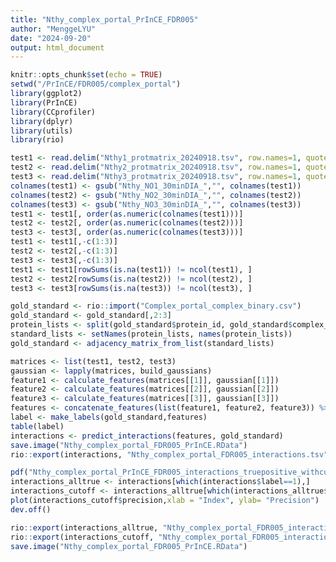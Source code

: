 ```yaml
---
title: "Nthy_complex_portal_PrInCE_FDR005"
author: "MenggeLYU"
date: "2024-09-20"
output: html_document
---
```


```r
knitr::opts_chunk$set(echo = TRUE)
setwd("/PrInCE/FDR005/complex_portal")
library(ggplot2)
library(PrInCE)
library(CCprofiler)
library(dplyr)
library(utils)
library(rio)
```


```r
test1 <- read.delim("Nthy1_protmatrix_20240918.tsv", row.names=1, quote="")
test2 <- read.delim("Nthy2_protmatrix_20240918.tsv", row.names=1, quote="")
test3 <- read.delim("Nthy3_protmatrix_20240918.tsv", row.names=1, quote="")
colnames(test1) <- gsub("Nthy_NO1_30minDIA_","", colnames(test1))
colnames(test2) <- gsub("Nthy_NO2_30minDIA_","", colnames(test2))
colnames(test3) <- gsub("Nthy_NO3_30minDIA_","", colnames(test3))
test1 <- test1[, order(as.numeric(colnames(test1)))]
test2 <- test2[, order(as.numeric(colnames(test2)))]
test3 <- test3[, order(as.numeric(colnames(test3)))]
test1 <- test1[,-c(1:3)]
test2 <- test2[,-c(1:3)]
test3 <- test3[,-c(1:3)]
test1 <- test1[rowSums(is.na(test1)) != ncol(test1), ]
test2 <- test2[rowSums(is.na(test2)) != ncol(test2), ]
test3 <- test3[rowSums(is.na(test3)) != ncol(test3), ]
```


```r
gold_standard <- rio::import("Complex_portal_complex_binary.csv")
gold_standard <- gold_standard[,2:3]
protein_lists <- split(gold_standard$protein_id, gold_standard$complex_name)
standard_lists <- setNames(protein_lists, names(protein_lists))
gold_standard <- adjacency_matrix_from_list(standard_lists)
```


```r
matrices <- list(test1, test2, test3)
gaussian <- lapply(matrices, build_gaussians)
feature1 <- calculate_features(matrices[[1]], gaussian[[1]])
feature2 <- calculate_features(matrices[[2]], gaussian[[2]])
feature3 <- calculate_features(matrices[[3]], gaussian[[3]])
features <- concatenate_features(list(feature1, feature2, feature3)) %>% replace_missing_data()
label <- make_labels(gold_standard,features)
table(label)
interactions <- predict_interactions(features, gold_standard)
save.image("Nthy_complex_portal_FDR005_PrInCE.RData")
rio::export(interactions, "Nthy_complex_portal_FDR005_interactions.tsv")
```


```r
pdf("Nthy_complex_portal_PrInCE_FDR005_interactions_truepositive_withcutoff05.pdf")
interactions_alltrue <- interactions[which(interactions$label==1),]
interactions_cutoff <- interactions_alltrue[which(interactions_alltrue$score>0.5),]
plot(interactions_cutoff$precision,xlab = "Index", ylab= "Precision")
dev.off()
```

```r
rio::export(interactions_alltrue, "Nthy_complex_portal_FDR005_interactions_alltrue.tsv")
rio::export(interactions_cutoff, "Nthy_complex_portal_FDR005_interactions_alltrue_over05.tsv")
save.image("Nthy_complex_portal_FDR005_PrInCE.RData")
```